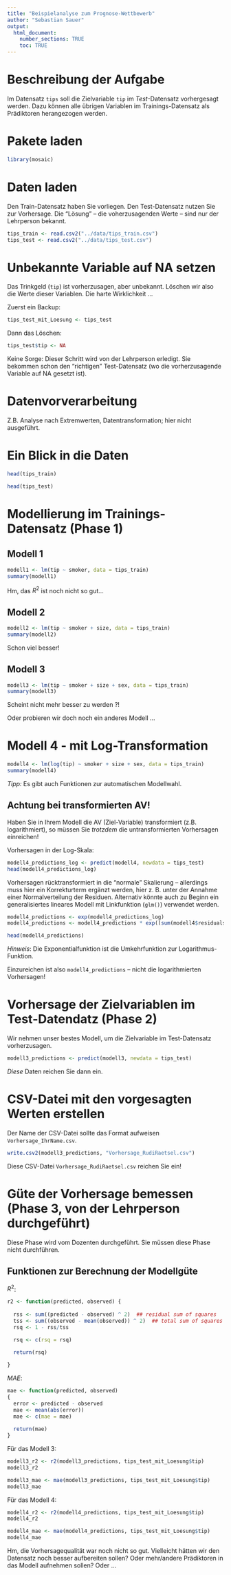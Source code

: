 ```yaml
---
title: "Beispielanalyse zum Prognose-Wettbewerb"
author: "Sebastian Sauer"
output: 
  html_document:
    number_sections: TRUE
    toc: TRUE
---
```



# Beschreibung der Aufgabe


Im Datensatz `tips` soll die Zielvariable `tip` im *Test*-Datensatz vorhergesagt werden. Dazu können alle übrigen Variablen im Trainings-Datensatz als Prädiktoren herangezogen werden.



# Pakete laden

```r
library(mosaic)
```


# Daten laden

Den Train-Datensatz haben Sie vorliegen. Den Test-Datensatz nutzen Sie zur Vorhersage. Die "Lösung" -- die voherzusagenden Werte -- sind nur der Lehrperson bekannt.


```r
tips_train <- read.csv2("../data/tips_train.csv")
tips_test <- read.csv2("../data/tips_test.csv")
```


# Unbekannte Variable auf NA setzen

Das Trinkgeld (`tip`) ist vorherzusagen, aber unbekannt. Löschen wir also die Werte dieser Variablen. Die harte Wirklichkeit ...


Zuerst ein Backup:

```r
tips_test_mit_Loesung <- tips_test
```


Dann das Löschen:

```r
tips_test$tip <- NA
```


Keine Sorge: Dieser Schritt wird von der Lehrperson erledigt. Sie bekommen schon den "richtigen" Test-Datensatz (wo die vorherzusagende Variable auf NA gesetzt ist).




# Datenvorverarbeitung

Z.B. Analyse nach Extremwerten, Datentransformation; hier nicht ausgeführt. 



# Ein Blick in die Daten

```r
head(tips_train)
```


```r
head(tips_test)
```


# Modellierung im Trainings-Datensatz (Phase 1)

## Modell 1

```r
modell1 <- lm(tip ~ smoker, data = tips_train)
summary(modell1)
```


Hm, das $R^2$ ist noch nicht so gut...

## Modell 2

```r
modell2 <- lm(tip ~ smoker + size, data = tips_train)
summary(modell2)
```

Schon viel besser!


## Modell 3



```r
modell3 <- lm(tip ~ smoker + size + sex, data = tips_train)
summary(modell3)
```

Scheint nicht mehr besser zu werden ?!




Oder probieren wir doch noch ein anderes Modell ...


# Modell 4 - mit Log-Transformation

```r
modell4 <- lm(log(tip) ~ smoker + size + sex, data = tips_train)
summary(modell4)
```

*Tipp:* Es gibt auch Funktionen zur automatischen Modellwahl.

## Achtung bei transformierten AV!

Haben Sie in Ihrem Modell die AV (Ziel-Variable) transformiert (z.B. logarithmiert), so müssen Sie *trotzdem* die untransformierten Vorhersagen einreichen!


Vorhersagen in der Log-Skala:

```r
modell4_predictions_log <- predict(modell4, newdata = tips_test)
head(modell4_predictions_log)
```

Vorhersagen rücktransformiert in die "normale" Skalierung -- allerdings muss hier ein Korrekturterm ergänzt werden, hier z. B. unter der Annahme einer Normalverteilung der Residuen. Alternativ könnte auch zu Beginn ein generalisiertes lineares Modell mit Linkfunktion (`glm()`) verwendet werden.


```r
modell4_predictions <- exp(modell4_predictions_log)
modell4_predictions <- modell4_predictions * exp((sum(modell4$residuals^2)/modell4$df.residual)/2)

head(modell4_predictions)
```



*Hinweis*: Die Exponentialfunktion ist die Umkehrfunktion zur Logarithmus-Funktion.

Einzureichen ist also `modell4_predictions` -- nicht die logarithmierten Vorhersagen!



# Vorhersage der Zielvariablen im Test-Datendatz (Phase 2)

Wir nehmen unser bestes Modell, um die Zielvariable im Test-Datensatz vorherzusagen.

```r
modell3_predictions <- predict(modell3, newdata = tips_test)
```

*Diese* Daten reichen Sie dann ein.


# CSV-Datei mit den vorgesagten Werten erstellen


Der Name der CSV-Datei sollte das Format aufweisen `Vorhersage_IhrName.csv`.

```r
write.csv2(modell3_predictions, "Vorhersage_RudiRaetsel.csv")
```


Diese CSV-Datei `Vorhersage_RudiRaetsel.csv` reichen Sie ein!


# Güte der Vorhersage bemessen (Phase 3, von der Lehrperson durchgeführt)

Diese Phase wird vom Dozenten durchgeführt. Sie müssen diese Phase nicht durchführen.


## Funktionen zur Berechnung der Modellgüte

$R^2$:

```r
r2 <- function(predicted, observed) {
  
  rss <- sum((predicted - observed) ^ 2)  ## residual sum of squares
  tss <- sum((observed - mean(observed)) ^ 2)  ## total sum of squares
  rsq <- 1 - rss/tss
  
  rsq <- c(rsq = rsq)

  return(rsq)

}

```



$MAE$:

```r
mae <- function(predicted, observed)
{
  error <- predicted - observed
  mae <- mean(abs(error))
  mae <- c(mae = mae)
  
  return(mae)
}
```




Für das Modell 3:


```r
modell3_r2 <- r2(modell3_predictions, tips_test_mit_Loesung$tip)
modell3_r2

modell3_mae <- mae(modell3_predictions, tips_test_mit_Loesung$tip)
modell3_mae
```


Für das Modell 4:

```r
modell4_r2 <- r2(modell4_predictions, tips_test_mit_Loesung$tip)
modell4_r2

modell4_mae <- mae(modell4_predictions, tips_test_mit_Loesung$tip)
modell4_mae
```


Hm, die Vorhersagequalität war noch nicht so gut. Vielleicht hätten wir den Datensatz noch besser aufbereiten sollen? Oder mehr/andere Prädiktoren in das Modell aufnehmen sollen? Oder ...




